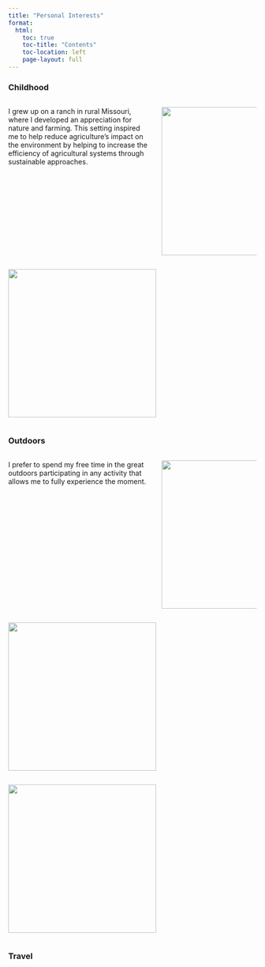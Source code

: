 ```yaml
---
title: "Personal Interests"
format:
  html:
    toc: true
    toc-title: "Contents"
    toc-location: left
    page-layout: full
---
```


### Childhood 


::: columns
::: {.column width="60%"}
I grew up on a ranch in rural Missouri, where I developed an appreciation for nature and farming. This setting inspired me to help reduce agriculture's impact on the environment by helping to increase the efficiency of agricultural systems through sustainable approaches.
:::


::: {.column width="40%"}
![](img/farm.jpeg){height=300px}
:::
:::

::: columns
::: {.column width="60%"}
![](img/cow.jpeg){height="300px" fig-align="right"}
:::
:::

### Outdoors

::: columns
::: {.column width="60%"}
I prefer to spend my free time in the great outdoors participating in any activity that allows me to fully experience the moment.
:::

::: {.column width="40%"}
![](img/river.jpeg){height=300px}
:::
:::

::: columns
::: {.column width="60%"}
![](img/rock.jpeg){height="300px" fig-align="right"}
:::
:::

::: columns
::: {.column width="20%"}
![](img/backpack.jpeg){height="300px" fig-align="right"}
:::
:::


### Travel


